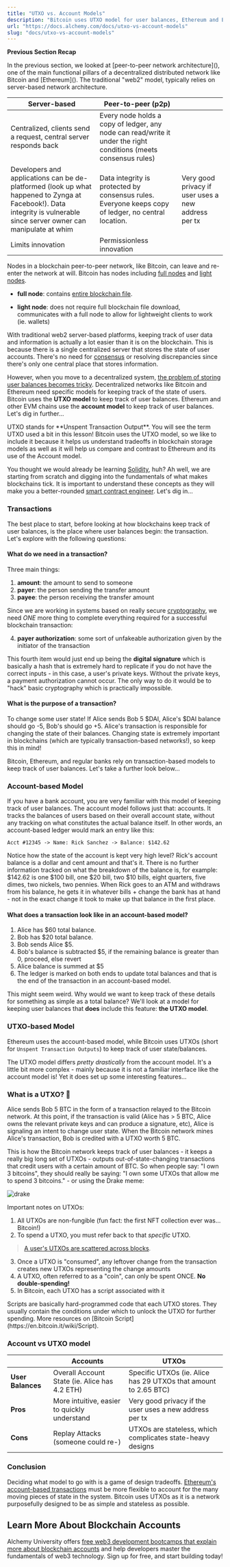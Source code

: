 ```yaml
---
title: "UTXO vs. Account Models"
description: "Bitcoin uses UTXO model for user balances, Ethereum and EVM chains use account model. UTXOs are non-fungible and spent once, accounts track overall balance."
url: "https://docs.alchemy.com/docs/utxo-vs-account-models"
slug: "docs/utxo-vs-account-models"
---
```


**Previous Section Recap**

In the previous section, we looked at \[peer-to-peer network architecture]\(), one of the main functional pillars of a decentralized distributed network like Bitcoin and \[Ethereum]\(). The traditional "web2" model, typically relies on server-based network architecture.

| Server-based                                                                                                                                                           | Peer-to-peer (p2p)                                                                                               |                                                     |
| ---------------------------------------------------------------------------------------------------------------------------------------------------------------------- | ---------------------------------------------------------------------------------------------------------------- | --------------------------------------------------- |
| Centralized, clients send a request, central server responds back                                                                                                      | Every node holds a copy of ledger, any node can read/write it under the right conditions (meets consensus rules) |                                                     |
| Developers and applications can be de-platformed (look up what happened to Zynga at Facebook!). Data integrity is vulnerable since server owner can manipulate at whim | Data integrity is protected by consensus rules. Everyone keeps copy of ledger, no central location.              | Very good privacy if user uses a new address per tx |
| Limits innovation                                                                                                                                                      | Permissionless innovation                                                                                        |                                                     |

Nodes in a blockchain peer-to-peer network, like Bitcoin, can leave and re-enter the network at will. Bitcoin has nodes including [full nodes](https://www.alchemy.com/overviews/what-is-an-ethereum-node) and [light nodes](https://www.alchemy.com/overviews/light-node).

* **full node**: contains [entire blockchain file](https://ycharts.com/indicators/bitcoin_blockchain_size).

* **light node**: does not require full blockchain file download, communicates with a full node to allow for lightweight clients to work (ie. wallets)

With traditional web2 server-based platforms, keeping track of user data and information is actually a lot easier than it is on the blockchain. This is because there is a single centralized server that stores the state of user accounts. There's no need for [consensus](/docs/what-are-blockchain-consensus-mechanisms) or resolving discrepancies since there's only one central place that stores information.

However, when you move to a decentralized system, [the problem of storing user balances becomes tricky](/docs/proof-of-work). Decentralized networks like Bitcoin and Ethereum need specific models for keeping track of the state of users. Bitcoin uses the **UTXO model** to keep track of user balances. Ethereum and other EVM chains use the **account model** to keep track of user balances. Let's dig in further...

<Info>
  UTXO stands for **Unspent Transaction Output**. You will see the term UTXO used a bit in this lesson! Bitcoin uses the UTXO model, so we like to include it because it helps us understand tradeoffs in blockchain storage models as well as it will help us compare and contrast to Ethereum and its use of the Account model.
</Info>

You thought we would already be learning [Solidity](/docs/solidity-syntax), huh? Ah well, we are starting from scratch and digging into the fundamentals of what makes blockchains tick. It is important to understand these concepts as they will make you a better-rounded [smart contract engineer](https://university.alchemy.com/ethereum). Let's dig in...

### Transactions

The best place to start, before looking at how blockchains keep track of user balances, is the place where user balances begin: the transaction. Let's explore with the following questions:

#### What do we need in a transaction?

Three main things:

1. **amount**: the amount to send to someone
2. **payer**: the person sending the transfer amount
3. **payee**: the person receiving the transfer amount

Since we are working in systems based on really secure [cryptography](/docs/public-key-cryptography), we need *ONE* more thing to complete everything required for a successful blockchain transaction:

4. **payer authorization**: some sort of unfakeable authorization given by the initiator of the transaction

This fourth item would just end up being the **digital signature** which is basically a hash that is extremely hard to replicate if you do not have the correct inputs - in this case, a user's private keys. Without the private keys, a payment authorization cannot occur. The only way to do it would be to "hack" basic cryptography which is practically impossible.

#### What is the purpose of a transaction?

To change some user state! If Alice sends Bob 5 $DAI, Alice's $DAI balance should go -5, Bob's should go +5. Alice's transaction is responsible for changing the state of their balances. Changing state is extremely important in blockchains (which are typically transaction-based networks!), so keep this in mind!

Bitcoin, Ethereum, and regular banks rely on transaction-based models to keep track of user balances. Let's take a further look below...

### Account-based Model

If you have a bank account, you are very familiar with this model of keeping track of user balances. The account model follows just that: accounts. It tracks the balances of users based on their overall account state, without any tracking on what constitutes the actual balance itself. In other words, an account-based ledger would mark an entry like this:

```
Acct #12345 -> Name: Rick Sanchez -> Balance: $142.62
```

Notice how the state of the account is kept very high level? Rick's account balance is a dollar and cent amount and that's it. There is no further information tracked on what the breakdown of the balance is, for example: $142.62 is one $100 bill, one $20 bill, two $10 bills, eight quarters, five dimes, two nickels, two pennies. When Rick goes to an ATM and withdraws from his balance, he gets it in whatever bills + change the bank has at hand - not in the exact change it took to make up that balance in the first place.

#### What does a transaction look like in an account-based model?

1. Alice has $60 total balance.
2. Bob has $20 total balance.
3. Bob sends Alice $5.
4. Bob's balance is subtracted $5, if the remaining balance is greater than 0, proceed, else revert
5. Alice balance is summed at $5
6. The ledger is marked on both ends to update total balances and that is the end of the transaction in an account-based model.

This might seem weird. Why would we want to keep track of these details for something as simple as a total balance? We'll look at a model for keeping user balances that **does** include this feature: **the UTXO model**.

### UTXO-based Model

Ethereum uses the account-based model, while Bitcoin uses UTXOs (short for `Unspent Transaction Outputs`) to keep track of user state/balances.

The UTXO model differs *pretty drastically* from the account model. It's a little bit more complex - mainly because it is not a familiar interface like the account model is! Yet it does set up some interesting features...

### What is a UTXO? 🤔

Alice sends Bob 5 BTC in the form of a transaction relayed to the Bitcoin network. At this point, if the transaction is valid (Alice has > 5 BTC, Alice owns the relevant private keys and can produce a signature, etc), Alice is signaling an intent to change user state. When the Bitcoin network mines Alice's transaction, Bob is credited with a UTXO worth 5 BTC.

This is how the Bitcoin network keeps track of user balances - it keeps a really big long set of UTXOs - outputs out-of-state-changing transactions that credit users with a certain amount of BTC. So when people say: "I own 3 bitcoins", they should really be saying: "I own some UTXOs that allow me to spend 3 bitcoins." - or using the Drake meme:

![drake](drake.jpg)

Important notes on UTXOs:

1. All UTXOs are non-fungible (fun fact: the first NFT collection ever was... Bitcoin!)
2. To spend a UTXO, you must refer back to that *specific* UTXO.

> [A user's UTXOs are scattered across blocks](https://www.horizen.io/blockchain-academy/assets/post_files/technology/expert/4.1-utxo-vs-account/dag-vs-database_M.jpg).

3. Once a UTXO is "consumed", any leftover change from the transaction creates new UTXOs representing the change amounts
4. A UTXO, often referred to as a "coin", can only be spent ONCE. **No double-spending!**
5. In Bitcoin, each UTXO has a script associated with it

<Info>
  Scripts are basically hard-programmed code that each UTXO stores. They usually contain the conditions under which to unlock the UTXO for further spending. More resources on [Bitcoin Script](https://en.bitcoin.it/wiki/Script).
</Info>

### Account vs UTXO model

|                   | Accounts                                      | UTXOs                                                           |
| ----------------- | --------------------------------------------- | --------------------------------------------------------------- |
| **User Balances** | Overall Account State (ie. Alice has 4.2 ETH) | Specific UTXOs (ie. Alice has 29 UTXOs that amount to 2.65 BTC) |
| **Pros**          | More intuitive, easier to quickly understand  | Very good privacy if the user uses a new address per tx         |
| **Cons**          | Replay Attacks (someone could re-)            | UTXOs are stateless, which complicates state-heavy designs      |

### Conclusion

Deciding what model to go with is a game of design tradeoffs. [Ethereum's account-based transactions](/docs/how-ethereum-transactions-work) must be more flexible to account for the many moving pieces of state in the system. Bitcoin uses UTXOs as it is a network purposefully designed to be as simple and stateless as possible.

## Learn More About Blockchain Accounts

Alchemy University offers [free web3 development bootcamps that explain more about blockchain accounts](https://university.alchemy.com/ethereum) and help developers master the fundamentals of web3 technology. Sign up for free, and start building today!
